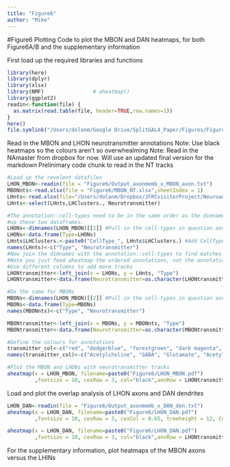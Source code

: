 ```yaml
---
title: "Figure6"
author: "Mike"
---
```

#Figure6 Plotting 
Code to plot the MBON and DAN heatmaps, for both Figure6A/B and the supplementary information

First load up the required libraries and functions
```r
library(here)
library(dplyr)
library(xlsx)
library(NMF)                # aheatmap()
library(ggplot2)
readin<-function(file) {
  as.matrix(read.table(file, header=TRUE,row.names=1))
}
here()
file.symlink("/Users/dolanm/Google Drive/SplitGAL4_Paper/Figures/Figure6", here())
```

Read in the MBON and LHON neurotransmitter annotations 
Note: Use black heatmaps so the colours aren't so overwhealming
Note: Read in the NAmaster from dropbox for now. Will use an updated final version for the markdown
Prelinimary code chunk to read in the NT tracks 
```r
#Load up the revelent datafiles 
LHON_MBON<-readin(file = "Figure6/Output_axonmemb_x_MBON_axon.txt")
MBONnts<-read.xlsx(file = "Figure6/MBON_NT.xlsx",sheetIndex = 1)
LHnts<-read.xlsx(file="/Users/dolanm/Dropbox/JFRCvisitorProject/Neuroanatomy_Master.xlsx", sheetIndex = 1)
LHnts<-select(LHnts,LHClusters., Neurotransmitter)

#The annotation::cell-types need to be in the same order as the dimnames in the matrix to be read in correctly. Need to match
#up these two dataframes. 
LHONs<-dimnames(LHON_MBON)[[1]] #Pull in the cell-types in question and get their order 
LHONs<-data.frame(Type=LHONs)
LHnts$LHClusters.<-paste0("CellType_", LHnts$LHClusters.) #Add CellType to all the names to match them with left_join, remove this with new naming system 
names(LHnts)<-c("Type", "Neurotransmitter")
#Now join the dimnames with the annotation::cell-types to find matches but maintain matrix order.
#Note you just feed aheatmap the ordered annotations, not the annotation::cell-types pairs.
#Use different columns to add more tracks 
LHONtransmitter<-left_join(x = LHONs, y = LHnts, "Type")
LHONtransmitter<-data.frame(Neurotransmitter=as.character(LHONtransmitter$Neurotransmitter))

#Do the same for MBONs 
MBONs<-dimnames(LHON_MBON)[[2]] #Pull in the cell-types in question and get their order 
MBONs<-data.frame(Type=MBONs)
names(MBONnts)<-c("Type", "Neurotransmitter")

MBONtransmitter<-left_join(x = MBONs, y = MBONnts, "Type")
MBONtransmitter<-data.frame(Neurotransmitter=as.character(MBONtransmitter$Neurotransmitter))

#Define the colours for annotations 
transmitter_col<-c("red", "dodgerblue", "forestgreen", "dark magenta", "gold")
names(transmitter_col)<-c("Acetylcholine", "GABA", "Glutamate", "Acetylcholine, GABA",  "Acetylcholine, Glutamate" )

#Plot the MBON and LHONs with neurotransmitter tracks 
aheatmap(x = LHON_MBON, filename=paste0("Figure6/LHON_MBON.pdf")
         ,fontsize = 10, cexRow = 3, col="black",annRow = LHONtransmitter, annCol=MBONtransmitter, annColors  = list(transmitter_col), cexCol = 0.65, treeheight = 12, Colv = FALSE, annLegend = FALSE)

```

Load and plot the overlap analysis of LHON axons and DAN dendrites 
```r
LHON_DAN<-readin(file = "Figure6/Output_axonmemb_x_DAN_den.txt")
aheatmap(x = LHON_DAN, filename=paste0("Figure6/LHON_DAN.pdf")
         ,fontsize = 10, cexRow = 3, cexCol = 0.65, treeheight = 12, Colv = FALSE)

aheatmap(x = LHON_DAN, filename=paste0("Figure6/LHON_DAN.pdf")
         ,fontsize = 10, cexRow = 3, col="black",annRow = LHONtransmitter, annColors  = list(transmitter_col),  cexCol = 0.65, treeheight = 12, Colv = FALSE, annLegend = FALSE)
```


For the supplementary information, plot heatmaps of the MBON axons versus the LHINs 
```r


```

```r


```






